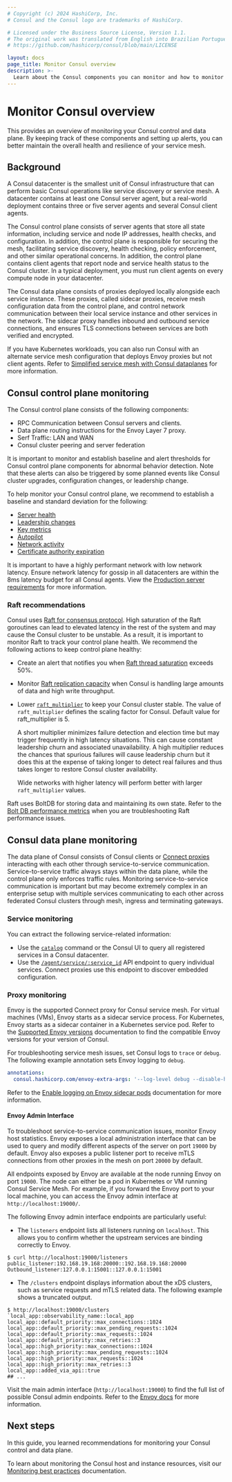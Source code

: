 ```yaml
---
# Copyright (c) 2024 HashiCorp, Inc.
# Consul and the Consul logo are trademarks of HashiCorp.

# Licensed under the Business Source License, Version 1.1.
# The original work was translated from English into Brazilian Portuguese.
# https://github.com/hashicorp/consul/blob/main/LICENSE

layout: docs
page_title: Monitor Consul overview
description: >-
  Learn about the Consul components you can monitor and how to monitor these components.
---
```


# Monitor Consul overview

This provides an overview of monitoring your Consul control and data plane. By keeping track of these components and setting up alerts, you can better maintain the overall health and resilience of your service mesh.

## Background

A Consul datacenter is the smallest unit of Consul infrastructure that can perform basic Consul operations like service discovery or service mesh. A datacenter contains at least one Consul server agent, but a real-world deployment contains three or five server agents and several Consul client agents.

The Consul control plane consists of server agents that store all state information, including service and node IP addresses, health checks, and configuration. In addition, the control plane is responsible for securing the mesh, facilitating service discovery, health checking, policy enforcement, and other similar operational concerns. In addition, the control plane contains client agents that report node and service health status to the Consul cluster. In a typical deployment, you must run client agents on every compute node in your datacenter.

The Consul data plane consists of proxies deployed locally alongside each service instance. These proxies, called sidecar proxies, receive mesh configuration data from the control plane, and control network communication between their local service instance and other services in the network. The sidecar proxy handles inbound and outbound service connections, and ensures TLS connections between services are both verified and encrypted.

If you have Kubernetes workloads, you can also run Consul with an alternate service mesh configuration that deploys Envoy proxies but not client agents. Refer to [Simplified service mesh with Consul dataplanes](/consul/docs/architecture/control-plane/dataplane) for more information.

## Consul control plane monitoring

The Consul control plane consists of the following components:

- RPC Communication between Consul servers and clients.
- Data plane routing instructions for the Envoy Layer 7 proxy.
- Serf Traffic: LAN and WAN
- Consul cluster peering and server federation

It is important to monitor and establish baseline and alert thresholds for Consul control plane components for abnormal behavior detection. Note that these alerts can also be triggered by some planned events like Consul cluster upgrades, configuration changes, or leadership change.

To help monitor your Consul control plane, we recommend to establish a baseline and standard deviation for the following:

- [Server health](/consul/docs/reference/agent/telemetry#server-health)
- [Leadership changes](/consul/docs/reference/agent/telemetry#leadership-changes)
- [Key metrics](/consul/docs/reference/agent/telemetry#key-metrics)
- [Autopilot](/consul/docs/reference/agent/telemetry#autopilot)
- [Network activity](/consul/docs/reference/agent/telemetry#network-activity-rpc-count)
- [Certificate authority expiration](/consul/docs/reference/agent/telemetry#certificate-authority-expiration)

It is important to have a highly performant network with low network latency. Ensure network latency for gossip in all datacenters are within the 8ms latency budget for all Consul agents. View the [Production server requirements](/consul/docs/install/performance#production-server-requirements) for more information.

### Raft recommendations

Consul uses [Raft for consensus protocol](/consul/docs/concept/consensus). High saturation of the Raft goroutines can lead to elevated latency in the rest of the system and may cause the Consul cluster to be unstable. As a result, it is important to monitor Raft to track your control plane health. We recommend the following actions to keep control plane healthy:
- Create an alert that notifies you when [Raft thread saturation](/consul/docs/reference/agent/telemetry#raft-thread-saturation) exceeds 50%.
- Monitor [Raft replication capacity](/consul/docs/reference/agent/telemetry#raft-replication-capacity-issues) when Consul is handling large amounts of data and high write throughput.
- Lower [`raft_multiplier`](/consul/docs/install/performance#production) to keep your Consul cluster stable. The value of `raft_multiplier` defines the scaling factor for Consul. Default value for raft_multiplier is 5.

    A short multiplier minimizes failure detection and election time but may trigger frequently in high latency situations. This can cause constant leadership churn and associated unavailability. A high multiplier reduces the chances that spurious failures will cause leadership churn but it does this at the expense of taking longer to detect real failures and thus takes longer to restore Consul cluster availability.

    Wide networks with higher latency will perform better with larger `raft_multiplier` values.

Raft uses BoltDB for storing data and maintaining its own state. Refer to the [Bolt DB performance metrics](/consul/docs/reference/agent/telemetry#bolt-db-performance) when you are troubleshooting Raft performance issues.

## Consul data plane monitoring

The data plane of Consul consists of Consul clients or [Connect proxies](/consul/docs/connect/proxy) interacting with each other through service-to-service communication. Service-to-service traffic always stays within the data plane, while the control plane only enforces traffic rules. Monitoring service-to-service communication is important but may become extremely  complex in an enterprise setup with multiple services communicating to each other across federated Consul clusters through mesh, ingress and terminating gateways.

### Service monitoring

You can extract the following service-related information:

- Use the [`catalog`](/consul/commands/catalog) command or the Consul UI to query all registered services in a Consul datacenter.
- Use the [`/agent/service/:service_id`](/consul/api-docs/agent/service#get-service-configuration) API endpoint to query individual services. Connect proxies use this endpoint to discover embedded configuration.

### Proxy monitoring

Envoy is the supported Connect proxy for Consul service mesh. For virtual machines (VMs), Envoy starts as a sidecar service process. For Kubernetes, Envoy starts as a sidecar container in a Kubernetes service pod.
Refer to the [Supported Envoy versions](/consul/docs/connect/proxies/envoy#supported-versions) documentation to find the compatible Envoy versions for your version of Consul.

For troubleshooting service mesh issues, set Consul logs to `trace` or `debug`. The following example annotation sets Envoy logging to `debug`.

```yaml
annotations:
  consul.hashicorp.com/envoy-extra-args: '--log-level debug --disable-hot-restart'
```

Refer to the [Enable logging on Envoy sidecar pods](/consul/docs/k8s/annotations-and-labels#consul-hashicorp-com-envoy-extra-args) documentation for more information.

#### Envoy Admin Interface

To troubleshoot service-to-service communication issues, monitor Envoy host statistics. Envoy exposes a local administration interface that can be used to query and modify different aspects of the server on port `19000` by default. Envoy also exposes a public listener port to receive mTLS connections from other proxies in the mesh on port `20000` by default.

All endpoints exposed by Envoy are available at the node running Envoy on port `19000`. The node can either be a pod in Kubernetes or VM running Consul Service Mesh. For example, if you forward the Envoy port to your local machine, you can access the Envoy admin interface at `http://localhost:19000/`.

The following Envoy admin interface endpoints are particularly useful:

- The `listeners` endpoint lists all listeners running on `localhost`. This allows you to confirm whether the upstream services are binding correctly to Envoy.

```shell-session
$ curl http://localhost:19000/listeners
public_listener:192.168.19.168:20000::192.168.19.168:20000
Outbound_listener:127.0.0.1:15001::127.0.0.1:15001
```

- The `/clusters` endpoint displays information about the xDS clusters, such as service requests and mTLS related data. The following example shows a truncated output.

```shell-session
$ http://localhost:19000/clusters
`local_app::observability_name::local_app
local_app::default_priority::max_connections::1024
local_app::default_priority::max_pending_requests::1024
local_app::default_priority::max_requests::1024
local_app::default_priority::max_retries::3
local_app::high_priority::max_connections::1024
local_app::high_priority::max_pending_requests::1024
local_app::high_priority::max_requests::1024
local_app::high_priority::max_retries::3
local_app::added_via_api::true
## ...
```

Visit the main admin interface (`http://localhost:19000`) to find the full list of possible Consul admin endpoints. Refer to the [Envoy docs](https://www.envoyproxy.io/docs/envoy/latest/operations/admin) for more information.

## Next steps

In this guide, you learned recommendations for monitoring your Consul control and data plane.

To learn about monitoring the Consul host and instance resources, visit our [Monitoring best practices](/well-architected-framework/reliability/reliability-monitoring-service-to-service-communication-with-envoy) documentation.

